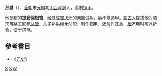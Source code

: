 '''孙威'''（{{bd|1183年||1240年|catIdx=G}}），[[金朝|金朝]]末[[元朝|元朝]]初[[山西|山西]][[浑源|浑源]]人，善制[[铠甲|铠甲]]。

他创制的'''提筋翎根铠'''，经过[[成吉思汗|成吉思汗]]的亲自试射，箭不能透甲。[[蒙古人|蒙古人]]提拔他为顺天等路工匠都[[总管|总管]]。儿子孙拱继承父职，制作铠甲，还制作迭盾，[[盾|盾]]不用时可以折叠，便于携带。
==參考書目==
* 《[[元史|元史]]》

[[Category:元朝军事人物|S]]
[[Category:大同人|S]]
[[Category:孙姓|W]]